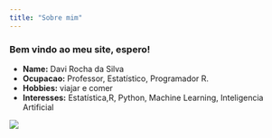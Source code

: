 ```yaml
---
title: "Sobre mim"
---
```


### Bem vindo ao meu site, espero!

- __Name:__ Davi Rocha da Silva
- __Ocupacao:__ Professor, Estatístico, Programador R.
- __Hobbies:__ viajar e comer 
- __Interesses:__ Estatística,R, Python, Machine Learning, Inteligencia Artificial


![](Foto_davi.jpg)